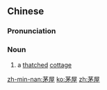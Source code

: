 ==Chinese==
{{zh-forms}}

===Pronunciation===
{{zh-pron
|m=máowū
|c=maau4 uk1
|h=pfs=màu-vuk
|mn=qz:bâu-ok/xm,zz:mâu-ok
|cat=n
}}

===Noun===
{{zh-noun}}

# a [[thatched]] [[cottage]]

[[zh-min-nan:茅屋]]
[[ko:茅屋]]
[[zh:茅屋]]